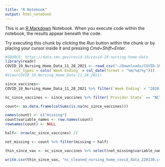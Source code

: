 ```yaml
---
title: "R Notebook"
output: html_notebook
---
```


This is an [R Markdown](http://rmarkdown.rstudio.com) Notebook. When you execute code within the notebook, the results appear beneath the code. 

Try executing this chunk by clicking the *Run* button within the chunk or by placing your cursor inside it and pressing *Cmd+Shift+Enter*. 

```r

#SOURCE: https://data.cms.gov/covid-19/covid-19-nursing-home-data
library(readr)
COVID_19_Nursing_Home_Data_11_28_2021 <- read_csv("~/Downloads/COVID-19 Nursing Home Data 01.30.2022.csv", 
    col_types = cols(`Week Ending` = col_date(format = "%m/%d/%y")))
#View(COVID_19_Nursing_Home_Data_11_28_2021)
```

```r
since_vaccines<- 
COVID_19_Nursing_Home_Data_11_28_2021 %>% filter(`Week Ending` > "2020-12-13")

```


```r
nc_since_vaccines <- since_vaccines %>% filter(`Provider State` == "NC")
```


```r
count<- as.data.frame(colSums(is.na(nc_since_vaccines)))

names(count) <- c("missing")
count$variable_names <- row.names(count)
rownames(count) <- NULL

```



```r
half<- nrow(nc_since_vaccines) /2

not_missing <- count %>% filter(missing < half)

```


```r
thin_since_vax <- nc_since_vaccines %>% select(not_missing$variable_names)
```

```r
write.csv(thin_since_vax, "nc_cleaned_nursing_home_covid_data_220130.csv")
```


